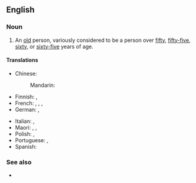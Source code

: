 ==English==

===Noun===
{{en-noun}}

# An [[old]] person, variously considered to be a person over [[fifty]], [[fifty-five]], [[sixty]], or [[sixty-five]] years of age.
#: {{syn|en|senior|q1=US|older adult|q2=euphemism|pensioner|Thesaurus:old person}}
#: {{coordinate terms|en|pensioner|retiree}}

====Translations====
{{trans-top|old person}}
* Chinese:
*: Mandarin: {{t|cmn|[[老年人]]|tr=lǎo nián rén}}
* Finnish: {{t+|fi|vanhus}}, {{t|fi|eläkeikäinen}}
* French: {{t+|fr|personne âgée|f}}, {{t+|fr|sénior|m|f}}, {{t+|fr|vieillard|m}}, {{t+|fr|vieillarde|f}}
* German: {{t+|de|Senior|m}}, {{t+|de|Seniorin|f}}
{{trans-mid}}
* Italian: {{t+|it|anziano|m}}, {{t+|it|anziana|f}}
* Maori: {{t|mi|mātāpuputu}}, {{t|mi|pāhake}}, {{t|mi|kaumātua}}
* Polish: {{t+|pl|senior|m}}, {{t|pl|seniorka|f}}
* Portuguese: {{t+|pt|idoso|m}}, {{t+|pt|idosa|f}}
* Spanish: {{t|es|adulto mayor|m}}
{{trans-bottom}}

===See also===
* {{l|en|grey power}}